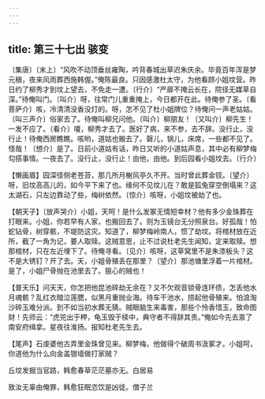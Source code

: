 ```yaml
---
---
---
```

title: 第三十七出 骇变
---

〔集唐〕〔末上〕“风吹不动顶垂丝雍陶，吟背春城出草迟朱庆余。毕竟百年浑是梦元稹，夜来风雨葬西施韩偓。”俺陈最良。只因感激杜太守，为他看顾小姐坟营。昨日约了柳秀才到坟上望去，不免走一遭。〔行介〕“严扉不掩云长在，院径无媒草自深。”待俺叫门。〔叫介〕呀，往常门儿重重掩上，今日都开在此。待俺参了圣。〔看菩萨介〕咳，冷清清没香没灯的。呀，怎不见了杜小姐牌位？待俺问一声老姑姑。〔叫三声介〕俗家去了。待俺叫柳兄问他。〔叫介〕柳朋友！〔又叫介〕柳先生！一发不应了。〔看介〕嗄，柳秀才去了。医好了病，来不参，去不辞。没行止，没行止！待俺西房瞧瞧。咳哟，道姑也搬去了。磬儿，锅儿，床席，一些都不见了。怪哉！〔想介〕是了。日前小道姑有话，昨日又听的小道姑声息，其中必有柳梦梅勾搭事情。一夜去了。没行止，没行止！由他，由他。到后园看小姐坟去。〔行介〕

【懒画眉】园深径侧老苍苔，那几所月榭风亭久不开。当时曾此葬金钗。〔望介〕呀，旧坟高高儿的，如今平下来了也。缘何不见坟儿在？敢是狐兔穿空倒塌来？这太湖石，只左边靠动了些，梅树依然。〔惊介〕咳呀，小姐坟被劫了也。

【朝天子】〔放声哭介〕小姐，天呵！是什么发冢无情短幸材？他有多少金珠葬在打眼来。小姐，你若早有人家，也搬回去了。则为玉镜台无分照泉台。好孤哉！怕蛇钻骨，树穿骸，不堤防这灾。知道了，柳梦梅岭南人，惯了劫坟。将棺材放在近所，截了一角为记，要人取赎。这贼意思，止不过说杜老先生闻知，定来取赎。想那棺材，只在左近埋下了。待俺寻看。〔见介〕咳呀，这草窝里不是朱漆板头？这不是大锈钉？开了去。天，小姐骨殖丢在那里？〔望介〕那池塘里浮着一片棺材。是了，小姐尸骨抛在池里去了。狠心的贼也！

【普天乐】问天天，你怎把他昆池碎劫无余在？又不欠观音锁骨连环债，怎丢他水月魂骸？乱红衣暗泣莲腮，似黑月重抛业海。待车干池水，捞起他骨殖来。怕浪淘沙碎玉难分派。到不如当初水葬无猜。贼眼脑生来毒害，那些个怜香惜玉，致命图财！先师云：“虎兕出于柙，龟玉毁于椟中，典守者不得辞其责。”俺如今先去禀了南安府缉拿。星夜往淮扬。报知杜老先生去。

【尾声】石虔婆他古弄里金珠曾见来。柳梦梅，他做得个破周书汲冢才。小姐呵，你道他为什么向金盖银墙做打家贼？

丘坟发掘当官路，韩愈春草茫茫墓亦无。白居易

致汝无辜由俺罪，韩愈狂眠恣饮是凶徒。僧子兰

